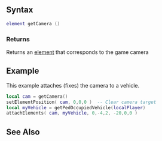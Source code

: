{{Client function}}

{{New items|3.0135|1.3.5|
This function returns an [[/element.md|element]] that corresponds to the game camera 
}}
{{Note|Using attachElements with the camera and the main player can interfere with movement}}
{{Note|Using setElementPosition/Rotation/Matrix on the camera element will automatically clear any target set with [[/setCameraTarget.md|setCameraTarget]]}}
==Syntax==
<syntaxhighlight lang="lua">
element getCamera ()
</syntaxhighlight> 

===Returns===
Returns an [[/element.md|element]] that corresponds to the game camera 

==Example== 
This example attaches (fixes) the camera to a vehicle.
<syntaxhighlight lang="lua">
local cam = getCamera()
setElementPosition( cam, 0,0,0 )  -- Clear camera target
local myVehicle = getPedOccupiedVehicle(localPlayer)
attachElements( cam, myVehicle, 0,-4,2, -20,0,0 )
</syntaxhighlight>

==See Also==
{{Client camera functions}}